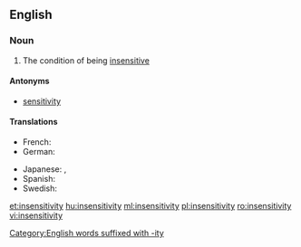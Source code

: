 ==English==

===Noun===
{{en-noun|-|insensitivities}}

# The condition of being [[insensitive]]

====Antonyms====
* [[sensitivity]]

====Translations====
{{trans-top|condition of being insensitive}}
* French: {{t+|fr|insensibilité}}
* German: {{t+|de|Gefühllosigkeit}}
{{trans-mid}}
* Japanese: {{t+|ja|無神経|tr=mushinkei}}, {{t+|ja|鈍感|tr=donkan}}
* Spanish: {{t+|es|insensibilidad}}
* Swedish: {{t|sv|okänslighet}}
{{trans-bottom}}

[[Category:English words suffixed with -ity]]

[[et:insensitivity]]
[[hu:insensitivity]]
[[ml:insensitivity]]
[[pl:insensitivity]]
[[ro:insensitivity]]
[[vi:insensitivity]]